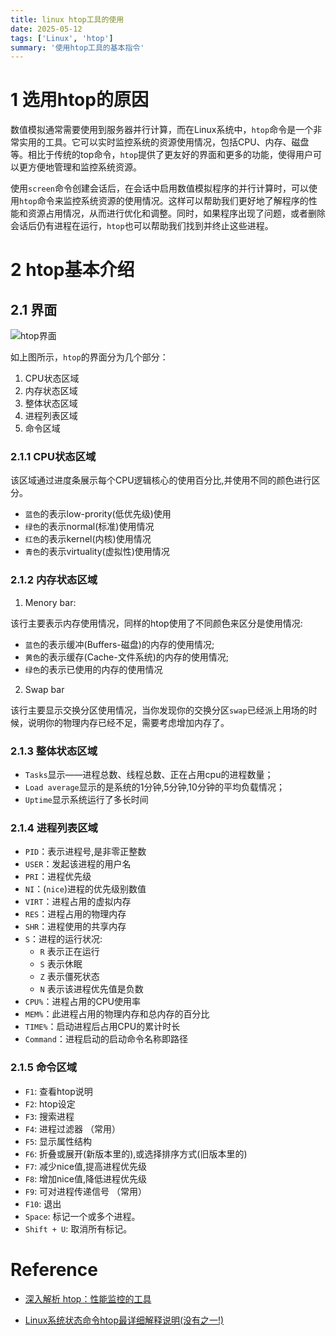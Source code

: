 ```yaml
---
title: linux htop工具的使用
date: 2025-05-12
tags: ['Linux', 'htop']
summary: '使用htop工具的基本指令'
---
```


# 1 选用htop的原因

数值模拟通常需要使用到服务器并行计算，而在Linux系统中，`htop`命令是一个非常实用的工具。它可以实时监控系统的资源使用情况，包括CPU、内存、磁盘等。相比于传统的top命令，`htop`提供了更友好的界面和更多的功能，使得用户可以更方便地管理和监控系统资源。

使用`screen`命令创建会话后，在会话中启用数值模拟程序的并行计算时，可以使用`htop`命令来监控系统资源的使用情况。这样可以帮助我们更好地了解程序的性能和资源占用情况，从而进行优化和调整。同时，如果程序出现了问题，或者删除会话后仍有进程在运行，`htop`也可以帮助我们找到并终止这些进程。

# 2 htop基本介绍

## 2.1 界面

![htop界面](https://imgur.com/7uTt6CS.png)

如上图所示，`htop`的界面分为几个部分：

1. CPU状态区域
2. 内存状态区域
3. 整体状态区域
4. 进程列表区域
5. 命令区域

### 2.1.1 CPU状态区域

该区域通过进度条展示每个CPU逻辑核心的使用百分比,并使用不同的颜色进行区分。

- `蓝色`的表示low-prority(低优先级)使用
- `绿色`的表示normal(标准)使用情况
- `红色`的表示kernel(内核)使用情况
- `青色`的表示virtuality(虚拟性)使用情况

### 2.1.2 内存状态区域

1. Menory bar:

该行主要表示内存使用情况，同样的htop使用了不同颜色来区分是使用情况:

- `蓝色`的表示缓冲(Buffers-磁盘)的内存的使用情况;
- `黄色`的表示缓存(Cache-文件系统)的内存的使用情况;
- `绿色`的表示已使用的内存的使用情况

2. Swap bar

该行主要显示交换分区使用情况，当你发现你的交换分区`swap`已经派上用场的时候，说明你的物理内存已经不足，需要考虑增加内存了。

### 2.1.3 整体状态区域

- `Tasks`显示——进程总数、线程总数、正在占用cpu的进程数量；
- `Load average`显示的是系统的1分钟,5分钟,10分钟的平均负载情况；
- `Uptime`显示系统运行了多长时间

### 2.1.4 进程列表区域

- `PID`：表示进程号,是非零正整数
- `USER`：发起该进程的用户名
- `PRI`：进程优先级
- `NI`：(`nice`)进程的优先级别数值
- `VIRT`：进程占用的虚拟内存
- `RES`：进程占用的物理内存
- `SHR`：进程使用的共享内存
- `S`：进程的运行状况:
    - `R` 表示正在运行
    - `S` 表示休眠
    - `Z` 表示僵死状态
    - `N` 表示该进程优先值是负数
- `CPU%`：进程占用的CPU使用率
- `MEM%`：此进程占用的物理内存和总内存的百分比
- `TIME%`：启动进程后占用CPU的累计时长
- `Command`：进程启动的启动命令名称即路径

### 2.1.5 命令区域

- `F1`: 查看htop说明
- `F2`: htop设定
- `F3`: 搜索进程
- `F4`: 进程过滤器 （常用）
- `F5`: 显示属性结构
- `F6`: 折叠或展开(新版本里的),或选择排序方式(旧版本里的)
- `F7`: 减少nice值,提高进程优先级
- `F8`: 增加nice值,降低进程优先级
- `F9`: 可对进程传递信号 （常用）
- `F10`: 退出
- `Space`: 标记一个或多个进程。
- `Shift + U`: 取消所有标记。

# Reference

- [深入解析 htop：性能监控的工具](https://blog.csdn.net/zx893404890/article/details/142591770)

- [Linux系统状态命令htop最详细解释说明(没有之一!)](https://blog.csdn.net/qq_34672033/article/details/89735983)




